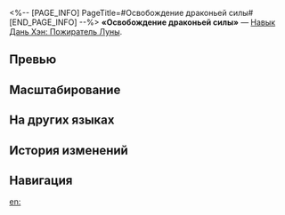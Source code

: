 <%-- [PAGE_INFO]
PageTitle=#Освобождение драконьей силы#
[END_PAGE_INFO] --%>
{{Навык Инфобокс
|Название         = Освобождение драконьей силы
|Изображение      = Навык Освобождение драконьей силы.png
|Персонаж         = Дань Хэн Пожиратель Луны
|Тип              = Навык
|Тэг              = Усиление
|УронСтойк        = 
|ЭнергияГен       = 
|Энергия          = 
|Длительность     = 
|Описание         = Усиливает эффект базовой атаки до 3 раз. Использование этого умения не расходует очки навыков и не считается за использование навыка.<br />1 усиление меняет атаку Лотос покровительства на атаку Превосходство.<br />2 усиления меняют атаку Лотос покровительства на атаку Божественное копьё.<br />3 усиления меняют атаку Лотос покровительства на атаку Стремительный прыжок.<br />Во время использования атаки Божественное копьё или Стремительный прыжок, начиная с 4 удара, перед каждым ударом Дань Хэн: Пожиратель Луны получает 1 ур. статуса Громкий рёв, который повышает его крит. урон на {{Цвет|Выделенный|6%—13,2%}}. Этот эффект может складываться до 4 раз и длится до конца хода персонажа.
|Свойство1        = 
|Масштабирование1 = 
}}
'''«Освобождение драконьей силы»''' — [[Навык]] [[Дань Хэн: Пожиратель Луны]].

==Превью==
{{Превью
|Файл = Освобождение драконьей силы Превью
}}

==Масштабирование==
{{Масштабирование навыка|тип=Навык
|6%;6.6%;7.2%;7.8%;8.4%;9%;9.75%;10.5%;11.25%;12%;12.6%;13.2%;13.8%;14.4%;15%
}}

==На других языках==
{{На других языках
|en   = Dracore Libre
|zhs  = 龙力自在
|zht  = 龍力自在
|ja   = {{Rubi|龍力自在|りゅうりきじざい}}
|ko   = 자유로운 용의 힘
|es   = Libre de ataduras
|fr   = Déchaînement du dragon
|ru   = Освобождение драконьей силы
|th   = Dracore Libre
|vi   = Long Lực Tự Tại
|de   = Zügellos
|id   = Dracore Libre
|pt   = Dracore Libre
}}

==История изменений==
{{История изменений|3.5}}

==Навигация==
{{Навык Навбокс|Дань Хэн Пожиратель Луны}}

[[en:]]